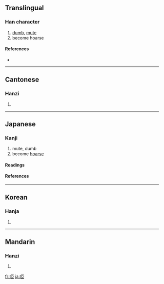 {{also|哑|唖}}
==Translingual==

===Han character===
{{Han char|rn=30|rad=口|as=08|sn=11|four=6101<sub>7</sub>|canj=口一中一 (RMLM)}}

# [[dumb]], [[mute]]
# become hoarse

====References====
* {{Han ref|kx=0196.150|dkj=03835|dj=0417.240|hdz=10636.070|uh=555E|ud=21854|bh=B0D7|bd=45271}}

----

==Cantonese==

===Hanzi===
{{yue-hanzi|jyut=|y=a1, a2|sim=哑}}

# {{defn|Cantonese}}

----

==Japanese==
{{ja-forms|[[唖]]|[[哑]]|[[啞]]|}}

===Kanji===
{{ja-kanji|grade=9|rs=口08}}

# mute, dumb
# become [[hoarse]]

====Readings====
{{ja-readings|kanon=[[あ]] (a), [[あく]] (aku)|goon=[[え]] (e)、[[やく]] (yaku)|kun=[[おし]] (oshi)}}

====References====
{{ja-kref
|ku= 1508
|shift= 3671 
|jis= 2F28
|euc= 
|freq= ''not ranked''
|nelson= ''not listed''
|newnelson= 827
|halpern= ''not listed''
|kld= ''not listed''
|heisig= ''not listed''
|tuttle= ''not listed'' 
}}

----

==Korean==

===Hanja===
{{ko-hanja|hangeul=아|rv=a|mr=a}}

# {{defn|Korean}}

----

==Mandarin==

===Hanzi===
{{cmn-hanzi|sim=哑|pin=[[yǎ]] ([[ya3]])|wg=ya<sup>3</sup>}}

# {{defn|Mandarin}}

[[fr:啞]]
[[ja:啞]]